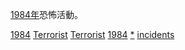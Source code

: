 [[1984年|1984年]]恐怖活動。
{{cat topic in year| topic=恐怖活動| year=1984}}

[[Category:1980年代恐怖活動|1984]]
[[Category:1984年罪案|Terrorist]]
[[Category:1984年灾难|Terrorist]]
[[Category:各年恐怖活动|1984]]
[[Category:1984年襲擊|*]]
[[Category:1984年恐怖主義|incidents]]